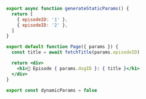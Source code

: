 ```jsx
export async function generateStaticParams() {
  return [
    { episodeID: '1' },
    { episodeID: '2' },
  ]
}

export default function Page({ params }) {
  const title = await fetchTitle(params.episodeID)

  return <div>
    <h1>🍿 Episode { params.dogID }: { title }</h1>
  </div>
}

export const dynamicParams = false
```